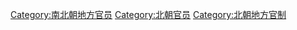 [[Category:南北朝地方官员|Category:南北朝地方官员]]
[[Category:北朝官员|Category:北朝官员]]
[[Category:北朝地方官制|Category:北朝地方官制]]